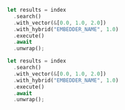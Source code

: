 <CodeGroup>

```rust Rust
let results = index
  .search()
  .with_vector(&[0.0, 1.0, 2.0])
  .with_hybrid("EMBEDDER_NAME", 1.0)
  .execute()
  .await
  .unwrap();
```

```rust Rust
let results = index
  .search()
  .with_vector(&[0.0, 1.0, 2.0])
  .with_hybrid("EMBEDDER_NAME", 1.0)
  .execute()
  .await
  .unwrap();
```
</CodeGroup>